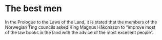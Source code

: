 # The best men

In the Prologue to the Laws of the Land, it is stated that the members of the Norwegian Ting councils asked King Magnus Håkonsson to “improve most of the law books in the land with the advice of the most excellent people”.
